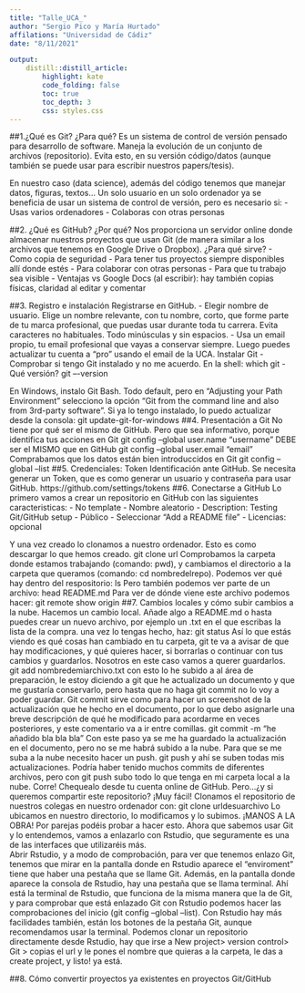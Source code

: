 ```yaml
---
title: "Talle_UCA_"
author: "Sergio Pico y María Hurtado"
affilations: "Universidad de Cádiz"
date: "8/11/2021"

output: 
    distill::distill_article:
        highlight: kate
        code_folding: false  
        toc: true     
        toc_depth: 3
        css: styles.css     
---
```

        
##1.¿Qué es Git? ¿Para qué?
Es un sistema de control de versión pensado para desarrollo de software. Maneja la evolución de un conjunto de archivos (repositorio). Evita esto, en su versión código/datos (aunque también se puede usar para escribir nuestros papers/tesis).

En nuestro caso (data science), además del código tenemos que manejar datos, figuras, textos…
Un solo usuario en un solo ordenador ya se beneficia de usar un sistema de control de versión, pero es necesario si:
- Usas varios ordenadores
- Colaboras con otras personas

##2. ¿Qué es GitHub? ¿Por qué?
Nos proporciona un servidor online donde almacenar nuestros proyectos que usan Git (de manera similar a los archivos que tenemos en Google Drive o Dropbox).
¿Para qué sirve?
- Como copia de seguridad
- Para tener tus proyectos siempre disponibles allí donde estés
- Para colaborar con otras personas
- Para que tu trabajo sea visible
- Ventajas vs Google Docs (al escribir): hay también copias físicas, claridad al editar y comentar

##3. Registro e instalación
Registrarse en GitHub.
    - Elegir nombre de usuario. Elige un nombre relevante, con tu nombre, corto, que forme parte de tu marca profesional, que puedas usar durante toda tu carrera. Evita caracteres no habituales. Todo minúsculas y sin espacios.
    - Usa un email propio, tu email profesional que vayas a conservar siempre. Luego puedes actualizar tu cuenta a “pro” usando el email de la UCA.
Instalar Git
    - Comprobar si tengo Git instalado y no me acuerdo. En la shell:
		    which git
    - Qué versión?
		    git –-version
		    
En Windows, instalo Git Bash. Todo default, pero en “Adjusting your Path Environment” selecciono la opción “Git from the command line and also from 3rd-party software”.
Si ya lo tengo instalado, lo puedo actualizar desde la consola:
    git update-git-for-windows
##4. Presentación a Git
No tiene por qué ser el mismo de GitHub. Pero que sea informativo, porque identifica tus acciones en Git
    git config --global user.name "username"
DEBE ser el MISMO que en GitHub
    git config --global user.email "email"
Comprabamos que los datos están bien introduccidos en Git
    git config --global --list
##5. Credenciales: Token
Identificación ante GitHub. Se necesita generar un Token, que es como generar un usuario y contraseña para usar GitHub. 
https://github.com/settings/tokens
##6. Conectarse a GitHub
Lo primero vamos a crear un repositorio en GitHub con las siguientes caracteristicas: 
- No template
- Nombre aleatorio
- Description: Testing Git/GitHub setup
- Público
- Seleccionar “Add a README file”
- Licencias: opcional

Y una vez creado lo clonamos a nuestro ordenador. Esto es como descargar lo que hemos creado. 
    git clone url
Comprobamos la carpeta donde estamos trabajando (comando: pwd), y cambiamos el directorio a la carpeta que queramos (comando: cd nombredelrepo). Podemos ver qué hay dentro del respositorio: 
    ls
Pero también podemos ver parte de un archivo: 
    head README.md
Para ver de dónde viene este archivo podemos hacer: 
    git remote show origin
##7. Cambios locales y cómo subir cambios a la nube.
Hacemos un cambio local. Añade algo a README.md o hasta puedes crear un nuevo archivo, por ejemplo un .txt en el que escribas la lista de la compra. 
una vez lo tengas hecho, haz: 
	git status
Así lo que estás viendo es qué cosas han cambiado en tu carpeta, git te va a avisar de que hay modificaciones, y qué quieres hacer, si borrarlas o continuar con tus cambios y guardarlos. Nosotros en este caso vamos a querer guardarlos. 
git add nombredemiarchivo.txt
con esto lo he subido a al área de preparación, le estoy diciendo a git que he actualizado un documento y que me gustaría conservarlo, pero hasta que no haga git commit no lo voy a poder guardar. Git commit sirve como para hacer un screenshot de la actualización que he hecho en el documento, por lo que debo asignarle una breve descripción de qué he modificado para acordarme en veces posteriores, y este comentario va a ir entre comillas.
    git commit -m “he añadido bla bla bla”
Con este paso ya se me ha guardado la actualización en el documento, pero no se me habrá subido a la nube. Para que se me suba a la nube necesito hacer un push. 
    git push
y ahí se suben todas mis actualizaciones. Podría haber tenido muchos commits de diferentes archivos, pero con git push subo todo lo que tenga en mi carpeta local a la nube. Corre! Chequealo desde tu cuenta online de GitHub. 
Pero…¿y si queremos compartir este repositorio? ¡Muy fácil! Clonamos el repositorio de nuestros colegas en nuestro ordenador con: 
    git clone urldesuarchivo
Lo ubicamos en nuestro directorio, lo modificamos y lo subimos.
¡MANOS A LA OBRA! Por parejas podéis probar a hacer esto. 
Ahora que sabemos usar Git y lo entendemos, vamos a enlazarlo con Rstudio, que seguramente es una de las interfaces que utilizaréis más.  
Abrir Rstudio, y a modo de comprobación, para ver que tenemos enlazo Git, tenemos que mirar en la pantalla donde en Rstudio aparece el “enviroment” tiene que haber una pestaña que se llame Git. Además, en la pantalla donde aparece la consola de Rstudio, hay una pestaña que se llama terminal. Ahí está la terminal de Rstudio, que funciona de la misma manera que la de Git, y para comprobar que está enlazado Git con Rstudio podemos hacer las comprobaciones del inicio (git config --global --list). 
Con Rstudio hay más facilidades también, están los botones de la pestaña Git, aunque recomendamos usar la terminal. 
Podemos clonar un repositorio directamente desde Rstudio, hay que irse a New project> version control> Git > copias el url y le pones el nombre que quieras a la carpeta, le das a create project, y listo! ya está. 

##8. Cómo convertir proyectos ya existentes en proyectos Git/GitHub


